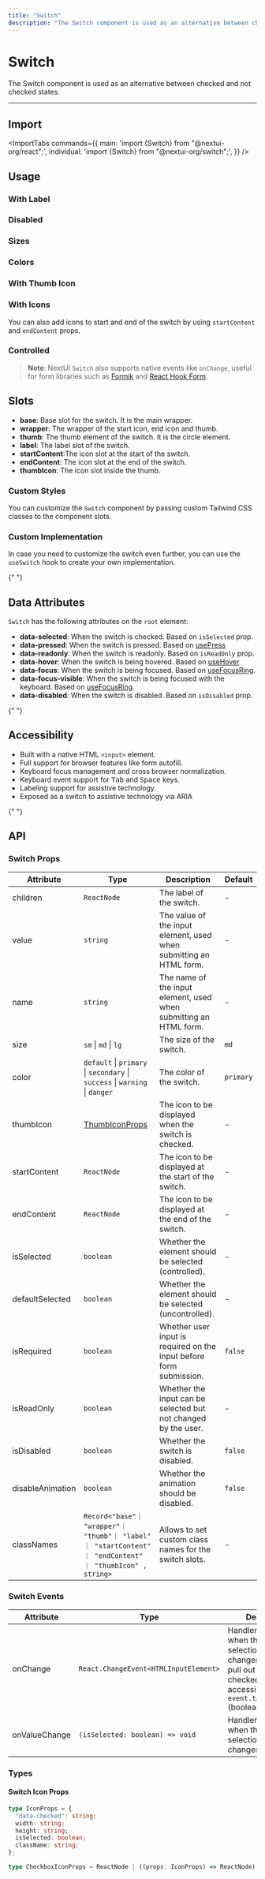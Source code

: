 ```yaml
---
title: "Switch"
description: "The Switch component is used as an alternative between checked and not checked states."
---
```



# Switch

The Switch component is used as an alternative between checked and not checked states.

<ComponentLinks component="switch" styles="toggle" reactAriaHook="useSwitch" />

---

## Import

<ImportTabs
  commands={{
    main: 'import {Switch} from "@nextui-org/react";',
    individual: 'import {Switch} from "@nextui-org/switch";',
  }}
/>

## Usage

<CodeDemo title="Usage" files={switchContent.usage} />

### With Label

<CodeDemo title="With Label" files={switchContent.label} />

### Disabled

<CodeDemo title="Disabled" files={switchContent.disabled} />

### Sizes

<CodeDemo title="Sizes" files={switchContent.sizes} />

### Colors

<CodeDemo title="Colors" files={switchContent.colors} />

### With Thumb Icon

<CodeDemo title="With Thumb Icon" files={switchContent.thumbIcon} />

### With Icons

You can also add icons to start and end of the switch by using `startContent` and `endContent` props.

<CodeDemo title="With Icons" files={switchContent.icons} highlightedLines="11-12" />

### Controlled

<CodeDemo title="Controlled" files={switchContent.controlled} />

> **Note**: NextUI `Switch` also supports native events like `onChange`, useful for form libraries
> such as [Formik](https://formik.org/) and [React Hook Form](https://react-hook-form.com/).

## Slots

- **base**: Base slot for the switch. It is the main wrapper.
- **wrapper**: The wrapper of the start icon, end icon and thumb.
- **thumb**: The thumb element of the switch. It is the circle element.
- **label**: The label slot of the switch.
- **startContent**:The icon slot at the start of the switch.
- **endContent**: The icon slot at the end of the switch.
- **thumbIcon**: The icon slot inside the thumb.

### Custom Styles

You can customize the `Switch` component by passing custom Tailwind CSS classes to the component slots.

<CodeDemo title="Custom Styles" files={switchContent.customStyles} />

### Custom Implementation

In case you need to customize the switch even further, you can use the `useSwitch` hook to create your own implementation.

<CodeDemo title="Custom Implementation" files={switchContent.customImpl} />

<Spacer y={4} />{" "}

## Data Attributes

`Switch` has the following attributes on the `root` element:

- **data-selected**:
  When the switch is checked. Based on `isSelected` prop.
- **data-pressed**:
  When the switch is pressed. Based on [usePress](https://react-spectrum.adobe.com/react-aria/usePress.html)
- **data-readonly**:
  When the switch is readonly. Based on `isReadOnly` prop.
- **data-hover**:
  When the switch is being hovered. Based on [useHover](https://react-spectrum.adobe.com/react-aria/useHover.html)
- **data-focus**:
  When the switch is being focused. Based on [useFocusRing](https://react-spectrum.adobe.com/react-aria/useFocusRing.html).
- **data-focus-visible**:
  When the switch is being focused with the keyboard. Based on [useFocusRing](https://react-spectrum.adobe.com/react-aria/useFocusRing.html).
- **data-disabled**:
  When the switch is disabled. Based on `isDisabled` prop.

<Spacer y={4} />{" "}

## Accessibility

- Built with a native HTML `<input>` element.
- Full support for browser features like form autofill.
- Keyboard focus management and cross browser normalization.
- Keyboard event support for <kbd>Tab</kbd> and <kbd>Space</kbd> keys.
- Labeling support for assistive technology.
- Exposed as a switch to assistive technology via ARIA

<Spacer y={4} />{" "}

## API

### Switch Props

| Attribute        | Type                                                                                                       | Description                                                         | Default   |
| ---------------- | ---------------------------------------------------------------------------------------------------------- | ------------------------------------------------------------------- | --------- |
| children         | `ReactNode`                                                                                                | The label of the switch.                                            | -         |
| value            | `string`                                                                                                   | The value of the input element, used when submitting an HTML form.  | -         |
| name             | `string`                                                                                                   | The name of the input element, used when submitting an HTML form.   | -         |
| size             | `sm` \| `md` \| `lg`                                                                                       | The size of the switch.                                             | `md`      |
| color            | `default` \| `primary` \| `secondary` \| `success` \| `warning` \| `danger`                                | The color of the switch.                                            | `primary` |
| thumbIcon        | [ThumbIconProps](#switch-icon-props)                                                                       | The icon to be displayed when the switch is checked.                | -         |
| startContent     | `ReactNode`                                                                                                | The icon to be displayed at the start of the switch.                | -         |
| endContent       | `ReactNode`                                                                                                | The icon to be displayed at the end of the switch.                  | -         |
| isSelected       | `boolean`                                                                                                  | Whether the element should be selected (controlled).                | -         |
| defaultSelected  | `boolean`                                                                                                  | Whether the element should be selected (uncontrolled).              | -         |
| isRequired       | `boolean`                                                                                                  | Whether user input is required on the input before form submission. | `false`   |
| isReadOnly       | `boolean`                                                                                                  | Whether the input can be selected but not changed by the user.      | -         |
| isDisabled       | `boolean`                                                                                                  | Whether the switch is disabled.                                     | `false`   |
| disableAnimation | `boolean`                                                                                                  | Whether the animation should be disabled.                           | `false`   |
| classNames       | `Record<"base"｜ "wrapper"｜ "thumb"｜ "label" ｜ "startContent" ｜ "endContent" ｜ "thumbIcon" , string>` | Allows to set custom class names for the switch slots.              | -         |

### Switch Events

| Attribute     | Type                                  | Description                                                                                                                                              |
| ------------- | ------------------------------------- | -------------------------------------------------------------------------------------------------------------------------------------------------------- |
| onChange      | `React.ChangeEvent<HTMLInputElement>` | Handler that is called when the element's selection state changes. You can pull out the new checked state by accessing `event.target.checked` (boolean). |
| onValueChange | `(isSelected: boolean) => void`       | Handler that is called when the element's selection state changes.                                                                                       |

### Types

#### Switch Icon Props

```ts
type IconProps = {
  "data-checked": string;
  width: string;
  height: string;
  isSelected: boolean;
  className: string;
};

type CheckboxIconProps = ReactNode | ((props: IconProps) => ReactNode);
```
